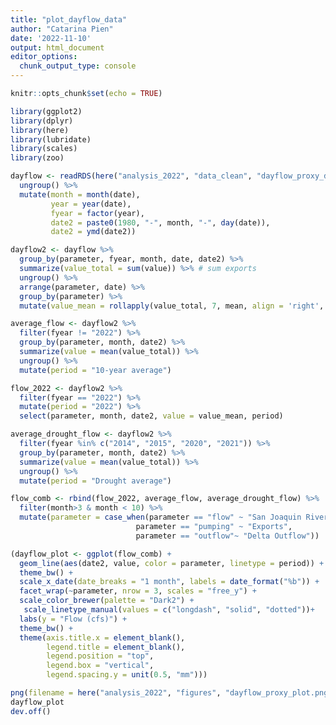 ```yaml
---
title: "plot_dayflow_data"
author: "Catarina Pien"
date: '2022-11-10'
output: html_document
editor_options: 
  chunk_output_type: console
---
```


```r
knitr::opts_chunk$set(echo = TRUE)
```

```r
library(ggplot2)
library(dplyr)
library(here)
library(lubridate)
library(scales)
library(zoo)
```

```r
dayflow <- readRDS(here("analysis_2022", "data_clean", "dayflow_proxy_data_2011_2022.rds")) %>%
  ungroup() %>%
  mutate(month = month(date),
         year = year(date),
         fyear = factor(year),
         date2 = paste0(1980, "-", month, "-", day(date)),
         date2 = ymd(date2))

dayflow2 <- dayflow %>%
  group_by(parameter, fyear, month, date, date2) %>%
  summarize(value_total = sum(value)) %>% # sum exports
  ungroup() %>%
  arrange(parameter, date) %>%
  group_by(parameter) %>%
  mutate(value_mean = rollapply(value_total, 7, mean, align = 'right', partial = TRUE))

average_flow <- dayflow2 %>%
  filter(fyear != "2022") %>%
  group_by(parameter, month, date2) %>%
  summarize(value = mean(value_total)) %>%
  ungroup() %>%
  mutate(period = "10-year average")

flow_2022 <- dayflow2 %>%
  filter(fyear == "2022") %>%
  mutate(period = "2022") %>%
  select(parameter, month, date2, value = value_mean, period) 

average_drought_flow <- dayflow2 %>%
  filter(fyear %in% c("2014", "2015", "2020", "2021")) %>%
  group_by(parameter, month, date2) %>%
  summarize(value = mean(value_total)) %>%
  ungroup() %>%
  mutate(period = "Drought average")

flow_comb <- rbind(flow_2022, average_flow, average_drought_flow) %>%
  filter(month>3 & month < 10) %>%
  mutate(parameter = case_when(parameter == "flow" ~ "San Joaquin River Outflow",
                            parameter == "pumping" ~ "Exports",
                            parameter == "outflow"~ "Delta Outflow"))
```

```r
(dayflow_plot <- ggplot(flow_comb) + 
  geom_line(aes(date2, value, color = parameter, linetype = period)) +
  theme_bw() +
  scale_x_date(date_breaks = "1 month", labels = date_format("%b")) +
  facet_wrap(~parameter, nrow = 3, scales = "free_y") +
  scale_color_brewer(palette = "Dark2") + 
   scale_linetype_manual(values = c("longdash", "solid", "dotted"))+
  labs(y = "Flow (cfs)") +
  theme_bw() +
  theme(axis.title.x = element_blank(),
        legend.title = element_blank(),
        legend.position = "top",
        legend.box = "vertical",
        legend.spacing.y = unit(0.5, "mm")))
```

```r
png(filename = here("analysis_2022", "figures", "dayflow_proxy_plot.png"), width = 7, height = 6.5, units = "in", pointsize = 12, family = "sans", res = 300)
dayflow_plot
dev.off()
```


